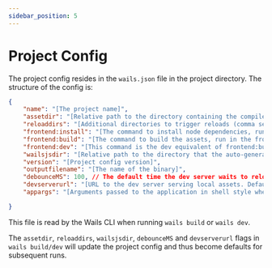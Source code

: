 ```yaml
---
sidebar_position: 5
---
```


# Project Config

The project config resides in the `wails.json` file in the project directory. The structure of the config is:

```json
{
    "name": "[The project name]",
	"assetdir": "[Relative path to the directory containing the compiled assets, this is normally inferred and could be left empty]",
	"reloaddirs": "[Additional directories to trigger reloads (comma separated), this is only used for some advanced asset configurations]",
	"frontend:install": "[The command to install node dependencies, run in the frontend directory - often `npm install`]",
	"frontend:build": "[The command to build the assets, run in the frontend directory - often `npm run build`]",
	"frontend:dev": "[This command is the dev equivalent of frontend:build]",
    "wailsjsdir": "[Relative path to the directory that the auto-generated JS modules will be created]",
	"version": "[Project config version]",
	"outputfilename": "[The name of the binary]",
	"debounceMS": 100, // The default time the dev server waits to reload when it detects a vhange in assets
	"devserverurl": "[URL to the dev server serving local assets. Default: http://localhost:34115]",
	"appargs": "[Arguments passed to the application in shell style when in dev mode]"

}
```

This file is read by the Wails CLI when running `wails build` or `wails dev`.

The `assetdir`, `reloaddirs`, `wailsjsdir`, `debounceMS` and `devserverurl` flags in `wails build/dev` will update the project config
and thus become defaults for subsequent runs.